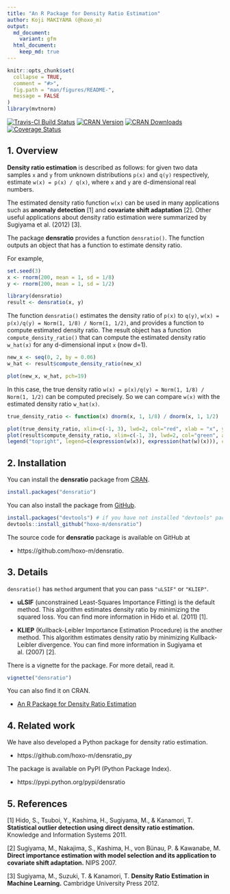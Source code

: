 ```yaml
---
title: "An R Package for Density Ratio Estimation"
author: Koji MAKIYAMA (@hoxo_m)
output: 
  md_document:
    variant: gfm
  html_document:
    keep_md: true
---
```


<!-- README.md is generated from README.Rmd. Please edit that file -->

```r
knitr::opts_chunk$set(
  collapse = TRUE,
  comment = "#>",
  fig.path = "man/figures/README-",
  message = FALSE
)
library(mvtnorm)
```

[![Travis-CI Build Status](https://travis-ci.org/hoxo-m/densratio.svg?branch=master)](https://travis-ci.org/hoxo-m/densratio)
[![CRAN Version](http://www.r-pkg.org/badges/version/densratio)](https://CRAN.R-project.org/package=densratio)
[![CRAN Downloads](http://cranlogs.r-pkg.org/badges/densratio)](http://cranlogs.r-pkg.org/badges/densratio)
[![Coverage Status](https://coveralls.io/repos/github/hoxo-m/densratio/badge.svg?branch=master)](https://coveralls.io/github/hoxo-m/densratio?branch=master)

## 1. Overview

**Density ratio estimation** is described as follows: for given two data samples `x` and `y` from unknown distributions `p(x)` and `q(y)` respectively, estimate `w(x) = p(x) / q(x)`, where `x` and `y` are d-dimensional real numbers.

The estimated density ratio function `w(x)` can be used in many applications such as **anomaly detection** [1] and **covariate shift adaptation** [2].
Other useful applications about density ratio estimation were summarized by Sugiyama et al. (2012) [3].

The package **densratio** provides a function `densratio()`.
The function outputs an object that has a function to estimate density ratio.

For example, 

```r
set.seed(3)
x <- rnorm(200, mean = 1, sd = 1/8)
y <- rnorm(200, mean = 1, sd = 1/2)

library(densratio)
result <- densratio(x, y)
```

The function `densratio()` estimates the density ratio of `p(x)` to `q(y)`, `w(x) = p(x)/q(y) = Norm(1, 1/8) / Norm(1, 1/2)`, and provides a function to compute estimated density ratio. 
The result object has a function `compute_density_ratio()` that can compute the estimated density ratio `w_hat(x)` for any d-dimensional input `x` (now d=1).

```r
new_x <- seq(0, 2, by = 0.06)
w_hat <- result$compute_density_ratio(new_x)

plot(new_x, w_hat, pch=19)
```

In this case, the true density ratio `w(x) = p(x)/q(y) = Norm(1, 1/8) / Norm(1, 1/2)` can be computed precisely. 
So we can compare `w(x)` with the estimated density ratio `w_hat(x)`.

```r
true_density_ratio <- function(x) dnorm(x, 1, 1/8) / dnorm(x, 1, 1/2)

plot(true_density_ratio, xlim=c(-1, 3), lwd=2, col="red", xlab = "x", ylab = "Density Ratio")
plot(result$compute_density_ratio, xlim=c(-1, 3), lwd=2, col="green", add=TRUE)
legend("topright", legend=c(expression(w(x)), expression(hat(w)(x))), col=2:3, lty=1, lwd=2, pch=NA)
```

## 2. Installation

You can install the **densratio** package from [CRAN](https://CRAN.R-project.org/package=densratio).

```r
install.packages("densratio")
```

You can also install the package from [GitHub](https://github.com/hoxo-m/densratio).

```r
install.packages("devtools") # if you have not installed "devtools" package
devtools::install_github("hoxo-m/densratio")
```

The source code for **densratio** package is available on GitHub at

- https://github.com/hoxo-m/densratio.

## 3. Details

`densratio()` has `method` argument that you can pass `"uLSIF"` or `"KLIEP"`.

- **uLSIF** (unconstrained Least-Squares Importance Fitting) is the default method.
This algorithm estimates density ratio by minimizing the squared loss.
You can find more information in Hido et al. (2011) [1].

- **KLIEP** (Kullback-Leibler Importance Estimation Procedure) is the another method.
This algorithm estimates density ratio by minimizing Kullback-Leibler divergence.
You can find more information in Sugiyama et al. (2007) [2].

There is a vignette for the package. For more detail, read it.

```r
vignette("densratio")
```

You can also find it on CRAN.

- [An R Package for Density Ratio Estimation](https://CRAN.R-project.org/package=densratio/vignettes/densratio.html)

## 4. Related work

We have also developed a Python package for density ratio estimation.

- https://github.com/hoxo-m/densratio_py

The package is available on PyPI (Python Package Index).

- https://pypi.python.org/pypi/densratio

## 5. References

[1] Hido, S., Tsuboi, Y., Kashima, H., Sugiyama, M., & Kanamori, T. 
**Statistical outlier detection using direct density ratio estimation.**
Knowledge and Information Systems 2011. 

[2] Sugiyama, M., Nakajima, S., Kashima, H., von Bünau, P. & Kawanabe, M. 
**Direct importance estimation with model selection and its application to covariate shift adaptation.** NIPS 2007.

[3] Sugiyama, M., Suzuki, T. & Kanamori, T. 
**Density Ratio Estimation in Machine Learning.**
Cambridge University Press 2012.
